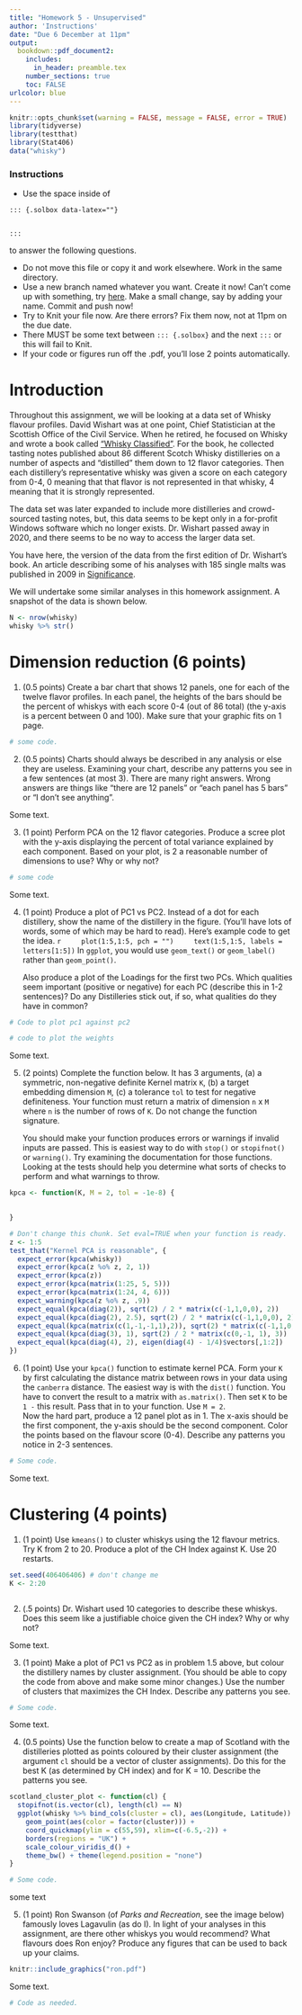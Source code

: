 ```yaml
---
title: "Homework 5 - Unsupervised"
author: 'Instructions'
date: "Due 6 December at 11pm"
output: 
  bookdown::pdf_document2:
    includes:
      in_header: preamble.tex
    number_sections: true
    toc: FALSE
urlcolor: blue
---
```


```r
knitr::opts_chunk$set(warning = FALSE, message = FALSE, error = TRUE)
library(tidyverse)
library(testthat)
library(Stat406)
data("whisky")
```

### Instructions

* Use the space inside of 

```
::: {.solbox data-latex=""}


:::
```

to answer the following questions.


* Do not move this file or copy it and work elsewhere. Work in the same directory. 
* Use a new branch named whatever you want. Create it now! Can't come up with something, try [here](https://alator21.github.io/repository-name-generator/).  Make a small change, say by adding your name. Commit and push now!
* Try to Knit your file now. Are there errors? Fix them now, not at 11pm on the due date.
* There MUST be some text between `::: {.solbox}` and the next `:::` or this will fail to Knit. 
* If your code or figures run off the .pdf, you'll lose 2 points automatically.


# Introduction {-}

Throughout this assignment, we will be looking at a data set of Whisky flavour profiles. David Wishart was at one point, Chief Statistician at the Scottish Office of the Civil Service. When he retired, he focused on Whisky and wrote a book called ["Whisky Classified"](https://www.powells.com/book/whisky-classified-choosing-single-malts-by-flavour-9781911595731). For the book, he collected tasting notes published about 86 different Scotch Whisky distilleries on a number of aspects and "distilled" them down to 12 flavor categories. Then each distillery's representative whisky was given a score on each category from 0-4, 0 meaning that that flavor is not represented in that whisky, 4 meaning that it is strongly represented. 

The data set was later expanded to include more distilleries and crowd-sourced tasting notes, but, this data seems to be kept only in a for-profit Windows software which no longer exists. Dr. Wishart passed away in 2020, and there seems to be no way to access the larger data set.

You have here, the version of the data from the first edition of Dr. Wishart's book. An article describing some of his analyses with 185 single malts was published in 2009 in [Significance](https://rss.onlinelibrary.wiley.com/doi/full/10.1111/j.1740-9713.2009.00337.x). 

We will undertake some similar analyses in this homework assignment. A snapshot of the data is shown below.

```r
N <- nrow(whisky)
whisky %>% str()
```


\clearpage

# Dimension reduction (6 points)

1. (0.5 points) Create a bar chart that shows 12 panels, one for each of the twelve flavor profiles. In each panel, the heights of the bars should be the percent of whiskys with each score 0-4 (out of 86 total) (the y-axis is a percent between 0 and 100). Make sure that your graphic
fits on 1 page.

::: {.solbox data-latex=""}

```r
# some code.
```


:::



2. (0.5 points) Charts should always be described in any analysis or else they are useless. Examining your chart, describe any patterns you see in a few sentences (at most 3). There are many right answers. Wrong answers are things like "there are 12 panels" or "each panel has 5 bars" or "I don't see anything".

::: {.solbox data-latex=""}

Some text.

:::



3. (1 point) Perform PCA on the 12 flavor categories. Produce a scree plot with the y-axis displaying the percent of total variance explained by each component. Based on your plot, is 2 a reasonable number of dimensions to use? Why or why not?

::: {.solbox data-latex=""}
```r
# some code

```

Some text.

:::



4. (1 point) Produce a plot of PC1 vs PC2. Instead of a dot for each distillery, show the name of the distillery in the figure. (You'll have lots of words, some of which may be hard to read). Here's example code to get the idea. 
    ```r
    plot(1:5,1:5, pch = "")
    text(1:5,1:5, labels = letters[1:5])
    ```
    In `ggplot`, you would use `geom_text()` or `geom_label()` rather than `geom_point()`. 
    
    Also produce a plot of the Loadings for the first two PCs. Which qualities seem important (positive or negative) for each PC (describe this in 1-2 sentences)? Do any Distilleries stick out, if so, what qualities do they have in common?


::: {.solbox data-latex=""}


```r
# Code to plot pc1 against pc2

```

```r

# code to plot the weights

```

Some text.
:::




5. (2 points) Complete the function below. It has 3 arguments, (a) a symmetric, non-negative definite Kernel matrix `K`, (b) a target embedding dimension `M`, (c) a tolerance `tol` to test for negative definiteness. Your function must return a matrix of dimension `n` x `M` where `n` is the number of rows of `K`. Do not change the function signature.   

    You should make your function produces errors or warnings if invalid inputs are passed. This is easiest way to do with `stop()` or `stopifnot()` or `warning()`. Try examining the documentation for those functions. Looking at the tests should help you determine what sorts of checks to perform and what warnings to throw.

::: {.solbox data-latex=""}
```r
kpca <- function(K, M = 2, tol = -1e-8) {

  
}
```

```r
# Don't change this chunk. Set eval=TRUE when your function is ready.
z <- 1:5
test_that("Kernel PCA is reasonable", {
  expect_error(kpca(whisky))
  expect_error(kpca(z %o% z, 2, 1))
  expect_error(kpca(z))
  expect_error(kpca(matrix(1:25, 5, 5)))
  expect_error(kpca(matrix(1:24, 4, 6)))
  expect_warning(kpca(z %o% z, .9))
  expect_equal(kpca(diag(2)), sqrt(2) / 2 * matrix(c(-1,1,0,0), 2))
  expect_equal(kpca(diag(2), 2.5), sqrt(2) / 2 * matrix(c(-1,1,0,0), 2))
  expect_equal(kpca(matrix(c(1,-1,-1,1),2)), sqrt(2) * matrix(c(-1,1,0,0), 2))
  expect_equal(kpca(diag(3), 1), sqrt(2) / 2 * matrix(c(0,-1, 1), 3))
  expect_equal(kpca(diag(4), 2), eigen(diag(4) - 1/4)$vectors[,1:2])
})
```
:::





6. (1 point) Use your `kpca()` function to estimate kernel PCA. Form your `K` by first calculating the distance matrix between rows in your data using the `canberra` distance. The easiest way is with the `dist()` function. You have to convert the result to a matrix with `as.matrix()`. Then set `K` to be `1 -` this result. Pass that in to your function. Use `M = 2`.   
Now the hard part, produce a 12 panel plot as in 1. The x-axis should be the first component, the y-axis should be the second component. Color the points based on the flavour score (0-4). Describe any patterns you notice in 2-3 sentences.

::: {.solbox data-latex=""}
```r
# Some code.

```

Some text.

:::

\clearpage

# Clustering (4 points)

1. (1 point) Use `kmeans()` to cluster whiskys using the 12 flavour metrics. Try K from 2 to 20. Produce a plot of the CH Index against K. Use 20 restarts.

::: {.solbox data-latex=""}

```r
set.seed(406406406) # don't change me
K <- 2:20



```

:::



2. (.5 points) Dr. Wishart used 10 categories to describe these whiskys. Does this seem like a justifiable choice given the CH index? Why or why not?

::: {.solbox data-latex=""}

Some text.

:::

3. (1 point) Make a plot of PC1 vs PC2 as in problem 1.5 above, but colour the distillery names by cluster assignment. (You should be able to copy the code from above and make some minor changes.) Use the number of clusters that maximizes the CH Index. Describe any patterns you see.

::: {.solbox data-latex=""}
```r
# Some code.

```

Some text.

:::



4. (0.5 points) Use the function below to create a map of Scotland with the distilleries plotted as points coloured by their cluster assignment (the argument `cl` should be a vector of cluster assignments). Do this for the best K (as determined by CH index) and for K = 10. Describe the patterns you see. 

```r
scotland_cluster_plot <- function(cl) {
  stopifnot(is.vector(cl), length(cl) == N)
  ggplot(whisky %>% bind_cols(cluster = cl), aes(Longitude, Latitude)) +
    geom_point(aes(color = factor(cluster))) + 
    coord_quickmap(ylim = c(55,59), xlim=c(-6.5,-2)) + 
    borders(regions = "UK") +
    scale_colour_viridis_d() +
    theme_bw() + theme(legend.position = "none")
}
```

::: {.solbox data-latex=""}
```r
# Some code.

```

some text

:::



5. (1 point) Ron Swanson (of _Parks and Recreation_, see the image below) famously loves Lagavulin (as do I). In light of your analyses in this assignment, are there other whiskys you would recommend? What flavours does Ron enjoy? Produce any figures that can be used to back up your claims.

```r
knitr::include_graphics("ron.pdf")
```



::: {.solbox data-latex=""}

Some text.

```r

# Code as needed.

```



:::
